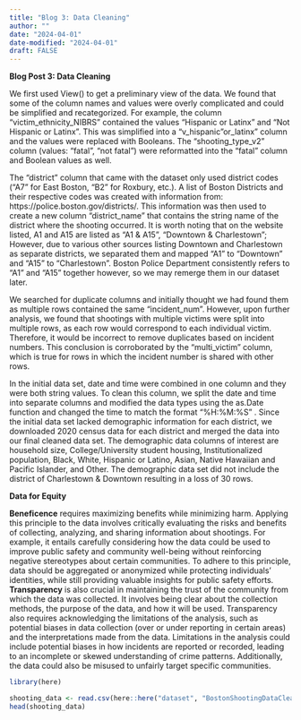 ```yaml
---
title: "Blog 3: Data Cleaning"
author: ""
date: "2024-04-01"
date-modified: "2024-04-01"
draft: FALSE
---
```


**Blog Post 3: Data Cleaning**

We first used View() to get a preliminary view of the data. We found that some of the column names and values were overly complicated and could be simplified and recategorized. For example, the column “victim_ethnicity_NIBRS” contained the values “Hispanic or Latinx” and “Not Hispanic or Latinx”. This was simplified into a “v_hispanic”or_latinx” column and the values were replaced with Booleans. The “shooting_type_v2” column (values: “fatal”, “not fatal”) were reformatted into the “fatal” column and Boolean values as well.

The “district” column that came with the dataset only used district codes (“A7” for East Boston, “B2” for Roxbury, etc.). A list of Boston Districts and their respective codes was created with information from: https://police.boston.gov/districts/. This information was then used to create a new column “district_name” that contains the string name of the district where the shooting occurred. It is worth noting that on the website listed, A1 and A15 are listed as “A1 & A15”, “Downtown & Charlestown”; However, due to various other sources listing Downtown and Charlestown as separate districts, we separated them and mapped “A1” to “Downtown” and “A15” to “Charlestown”. Boston Police Department consistently refers to “A1” and “A15” together however, so we may remerge them in our dataset later.

We searched for duplicate columns and initially thought we had found them as multiple rows contained the same “incident_num”. However, upon further analysis, we found that shootings with multiple victims were split into multiple rows, as each row would correspond to each individual victim. Therefore, it would be incorrect to remove duplicates based on incident numbers. This conclusion is corroborated by the “multi_victim” column, which is true for rows in which the incident number is shared with other rows.

In the initial data set, date and time were combined in one column and they were both string values. To clean this column, we split the date and time into separate columns and modified the data types using the as.Date function and changed the time to match the format "%H:%M:%S" . Since the initial data set lacked demographic information for each district, we downloaded 2020 census data for each district and merged the data into our final cleaned data set. The demographic data columns of interest are household size, College/University student housing, Institutionalized population, Black, White, Hispanic or Latino, Asian, Native Hawaiian and Pacific Islander, and Other. The demographic data set did not include the district of Charlestown & Downtown resulting in a loss of 30 rows.

**Data for Equity**

**Beneficence** requires maximizing benefits while minimizing harm. Applying this principle to the data involves critically evaluating the risks and benefits of collecting, analyzing, and sharing information about shootings. For example, it entails carefully considering how the data could be used to improve public safety and community well-being without reinforcing negative stereotypes about certain communities. To adhere to this principle, data should be aggregated or anonymized while protecting individuals' identities, while still providing valuable insights for public safety efforts. **Transparency** is also crucial in maintaining the trust of the community from which the data was collected. It involves being clear about the collection methods, the purpose of the data, and how it will be used. Transparency also requires acknowledging the limitations of the analysis, such as potential biases in data collection (over or under reporting in certain areas) and the interpretations made from the data. Limitations in the analysis could include potential biases in how incidents are reported or recorded, leading to an incomplete or skewed understanding of crime patterns. Additionally, the data could also be misused to unfairly target specific communities.

```r
library(here)

shooting_data <- read.csv(here::here("dataset", "BostonShootingDataClean.csv"))
head(shooting_data)
```
